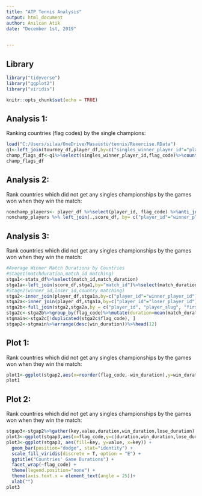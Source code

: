 ---
title: "ATP Tennis Analysis"
output: html_document
author: Anılcan Atik
date: "December 1st, 2019"

    
---

## Library 

```{r message=FALSE, warning=FALSE}


library("tidyverse")
library("ggplot2")
library("viridis")
```

```{r setup, include=FALSE}
knitr::opts_chunk$set(echo = TRUE)
```

## Analysis 1:

Ranking countries (flag codes) by the single champions:



```{r Analysis 1}
load("C:/Users/silaa/OneDrive/Masaüstü/tennis/Rexercise.RData")
q1<-left_join(tourney_df,player_df,by=c("singles_winner_player_id"="player_id"))
champ_flags_df<-q1%>%select(singles_winner_player_id,flag_code)%>%count(flag_code,sort=T)
champ_flags_df
```

## Analysis 2:

Rank countries which did not get any singles championships by the games won when they win the match:

```{r Analysis 2}
nonchamp_players<- player_df %>%select(player_id, flag_code) %>%anti_join(., champ_flags_df,by="flag_code")
nonchamp_players %>% left_join(.,score_df, by= c("player_id"="winner_player_id")) %>%group_by(flag_code) %>%summarise(total_won= sum(winner_games_won, na.rm=TRUE)) %>%arrange(desc(total_won))
```

## Analysis 3:

Rank countries which did not get any singles championships by the games won when they win the match:

```{r Analysis 3}
#Average Winner Match Durations by Countries
#Stage1(matchduration,match_id matching)
stga1<-stats_df%>%select(match_id,match_duration)
stga1a<-left_join(score_df,stga1,by="match_id")%>%select(match_duration,winner_player_id,loser_player_id)
#Stage2(winner_id,loser_id,country matching)
stga2<-inner_join(player_df,stga1a,by=c("player_id"="winner_player_id"))%>%mutate(win_duration=match_duration)
stga2a<-inner_join(player_df,stga1a,by=c("player_id"="loser_player_id"))%>%mutate(lose_duration=match_duration)
stga2b<-full_join(stga2,stga2a,by = c("player_id", "player_slug", "first_name", "last_name", "flag_code", "residence", "birth_place", "birth_date", "turned_pro", "weight_kg", "height_cm", "handedness", "backhand", "match_duration"))%>%select(flag_code,win_duration,lose_duration,match_duration)
stga2c<-stga2b%>%group_by(flag_code)%>%mutate(duration=mean(match_duration,na.rm=T),win_duration=mean(win_duration,na.rm=T),lose_duration=mean(lose_duration,na.rm=T))
stgmain<-stga2c[!duplicated(stga2c$flag_code), ]
stgap2<-stgmain%>%arrange(desc(win_duration))%>%head(12)
```

## Plot 1:

Rank countries which did not get any singles championships by the games won when they win the match:

```{r Plot 1}
plot1<-ggplot(stgap2,aes(x=reorder(flag_code,-win_duration),y=win_duration,fill = flag_code))+geom_bar(stat="identity")+labs(title ="Average Winning Match Durations by Countries",x="Country Name",y="Average Winning Match Duration" )
plot1
```

## Plot 2:

Rank countries which did not get any singles championships by the games won when they win the match:

```{r Plot 2}
stgap3<-stgap2%>%gather(key,value,duration,win_duration,lose_duration)
plot3<-ggplot(stgap3,aes(x=flag_code,y=c(duration,win_duration,lose_duration),fill = flag_code))+geom_bar(stat="identity")+labs(title ="Average Losing Match Durations by Countries",x="Country Name",y="Average Losing Match Duration" )
plot3<-ggplot(stgap3, aes(fill=key, y=value, x=key)) + 
  geom_bar(position="dodge", stat="identity") +
  scale_fill_viridis(discrete = T, option = "E") +
  ggtitle("Countries' Game Durations") +
  facet_wrap(~flag_code) +
  theme(legend.position="none") +
  theme(axis.text.x = element_text(angle = 25))+
  xlab("")
plot3
```
